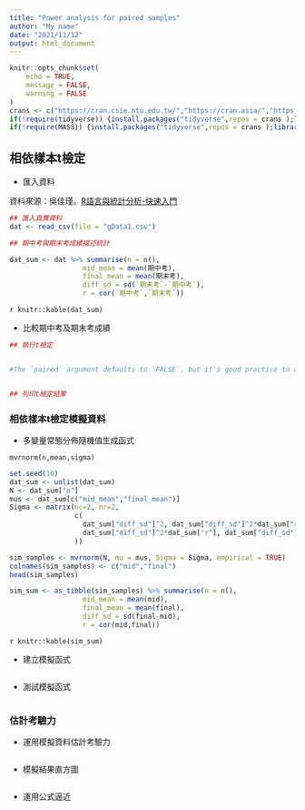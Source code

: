 ```yaml
---
title: "Power analysis for paired samples"
author: "My name"
date: "2021/11/12"
output: html_document
---
```


```r
knitr::opts_chunk$set(
	echo = TRUE,
	message = FALSE,
	warning = FALSE
)
crans <- c("https://cran.csie.ntu.edu.tw/","https://cran.asia/","https://cloud.r-project.org")
if(!require(tidyverse)) {install.packages("tidyverse",repos = crans );library(tidyverse)} 
if(!require(MASS)) {install.packages("tidyverse",repos = crans );library(MASS)} 
```


## 相依樣本t檢定

- 匯入資料

資料來源：吳佳瑾。[R語言與統計分析-快速入門](https://sites.google.com/view/quick-r-statistics/%E9%A6%96%E9%A0%81?authuser=0)



```r
## 匯入真實資料
dat <- read_csv(file = "gData1.csv")

## 期中考與期末考成績描述統計

dat_sum <- dat %>% summarise(n = n(),
                  mid_mean = mean(期中考),
                  final_mean = mean(期末考),
                  diff_sd = sd(`期末考`-`期中考`),
                  r = cor(`期中考`,`期末考`))
```


`r knitr::kable(dat_sum)`

- 比較期中考及期末考成績

```r
## 執行t檢定


#The `paired` argument defaults to `FALSE`, but it's good practice to always explicitly set it so you are never confused about what type of test you are performing.


## 列印t檢定結果


```


### 相依樣本t檢定模擬資料

- 多變量常態分佈隨機值生成函式

`mvrnorm(n,mean,sigma)`

```r
set.seed(10)
dat_sum <- unlist(dat_sum)
N <- dat_sum["n"]
mus <- dat_sum[c("mid_mean","final_mean")]
Sigma <- matrix(nc=2, nr=2,
                c(
                  dat_sum["diff_sd"]^2, dat_sum["diff_sd"]^2*dat_sum["r"],
                  dat_sum["diff_sd"]^2*dat_sum["r"], dat_sum["diff_sd"]^2
                ))

sim_samples <- mvrnorm(N, mu = mus, Sigma = Sigma, empirical = TRUE)
colnames(sim_samples) <- c("mid","final")
head(sim_samples)
```


```r
sim_sum <- as_tibble(sim_samples) %>% summarise(n = n(),
                  mid_mean = mean(mid),
                  final_mean = mean(final),
                  diff_sd = sd(final-mid),
                  r = cor(mid,final))
```


`r knitr::kable(sim_sum)`

- 建立模擬函式

```r

```


- 測試模擬函式


```r

```

### 估計考驗力

- 運用模擬資料估計考驗力

```r

```

- 模擬結果直方圖

```r

```


- 運用公式逼近


```r

```
